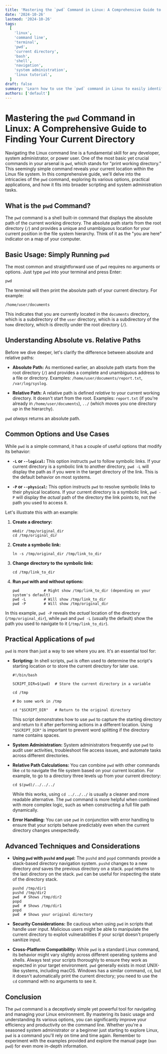 ```yaml
---
title: 'Mastering the `pwd` Command in Linux: A Comprehensive Guide to Finding Your Current Directory'
date: '2024-10-26'
lastmod: '2024-10-26'
tags:
  [
    'linux',
    'command line',
    'terminal',
    'pwd',
    'current directory',
    'bash',
    'shell',
    'navigation',
    'system administration',
    'linux tutorial',
  ]
draft: false
summary: 'Learn how to use the `pwd` command in Linux to easily identify your current working directory. This comprehensive guide covers everything from basic usage to advanced techniques for script automation and system administration.'
authors: ['default']
---
```


# Mastering the `pwd` Command in Linux: A Comprehensive Guide to Finding Your Current Directory

Navigating the Linux command line is a fundamental skill for any developer, system administrator, or power user. One of the most basic yet crucial commands in your arsenal is `pwd`, which stands for "print working directory." This seemingly simple command reveals your current location within the Linux file system. In this comprehensive guide, we'll delve into the intricacies of the `pwd` command, exploring its various options, practical applications, and how it fits into broader scripting and system administration tasks.

## What is the `pwd` Command?

The `pwd` command is a shell built-in command that displays the absolute path of the current working directory. The absolute path starts from the root directory (`/`) and provides a unique and unambiguous location for your current position in the file system hierarchy. Think of it as the "you are here" indicator on a map of your computer.

## Basic Usage: Simply Running `pwd`

The most common and straightforward use of `pwd` requires no arguments or options. Just type `pwd` into your terminal and press Enter:

```plaintext
pwd
```

The terminal will then print the absolute path of your current directory. For example:

```
/home/user/documents
```

This indicates that you are currently located in the `documents` directory, which is a subdirectory of the `user` directory, which is a subdirectory of the `home` directory, which is directly under the root directory (`/`).

## Understanding Absolute vs. Relative Paths

Before we dive deeper, let's clarify the difference between absolute and relative paths:

- **Absolute Path:** As mentioned earlier, an absolute path starts from the root directory (`/`) and provides a complete and unambiguous address to a file or directory. Examples: `/home/user/documents/report.txt`, `/var/log/syslog`.

- **Relative Path:** A relative path is defined _relative_ to your current working directory. It doesn't start from the root. Examples: `report.txt` (if you're already in `/home/user/documents`), `../` (which moves you one directory _up_ in the hierarchy).

`pwd` _always_ returns an absolute path.

## Common Options and Use Cases

While `pwd` is a simple command, it has a couple of useful options that modify its behavior:

- **`-L` or `--logical`:** This option instructs `pwd` to follow symbolic links. If your current directory is a symbolic link to another directory, `pwd -L` will display the path as if you were in the target directory of the link. This is the default behavior on most systems.

- **`-P` or `--physical`:** This option instructs `pwd` to resolve symbolic links to their physical locations. If your current directory is a symbolic link, `pwd -P` will display the _actual_ path of the directory the link points to, not the path you used to access it.

Let's illustrate this with an example:

1.  **Create a directory:**
    ```plaintext
    mkdir /tmp/original_dir
    cd /tmp/original_dir
    ```
2.  **Create a symbolic link:**
    ```plaintext
    ln -s /tmp/original_dir /tmp/link_to_dir
    ```
3.  **Change directory to the symbolic link:**
    ```plaintext
    cd /tmp/link_to_dir
    ```
4.  **Run `pwd` with and without options:**
    ```plaintext
    pwd           # Might show /tmp/link_to_dir (depending on your system's default)
    pwd -L        # Will show /tmp/link_to_dir
    pwd -P        # Will show /tmp/original_dir
    ```

In this example, `pwd -P` reveals the _actual_ location of the directory (`/tmp/original_dir`), while `pwd` and `pwd -L` (usually the default) show the path you used to navigate to it (`/tmp/link_to_dir`).

## Practical Applications of `pwd`

`pwd` is more than just a way to see where you are. It's an essential tool for:

- **Scripting:** In shell scripts, `pwd` is often used to determine the script's starting location or to store the current directory for later use.

  ```plaintext
  #!/bin/bash

  SCRIPT_DIR=$(pwd)  # Store the current directory in a variable

  cd /tmp

  # Do some work in /tmp

  cd "$SCRIPT_DIR"   # Return to the original directory
  ```

  This script demonstrates how to use `pwd` to capture the starting directory and return to it after performing actions in a different location. Using `"$SCRIPT_DIR"` is important to prevent word splitting if the directory name contains spaces.

- **System Administration:** System administrators frequently use `pwd` to audit user activities, troubleshoot file access issues, and automate tasks across different directories.

- **Relative Path Calculations:** You can combine `pwd` with other commands like `cd` to navigate the file system based on your current location. For example, to go to a directory three levels up from your current directory:

  ```plaintext
  cd $(pwd)/../../../
  ```

  While this works, using `cd ../../../` is usually a cleaner and more readable alternative. The `pwd` command is more helpful when combined with more complex logic, such as when constructing a full file path dynamically.

- **Error Handling:** You can use `pwd` in conjunction with error handling to ensure that your scripts behave predictably even when the current directory changes unexpectedly.

## Advanced Techniques and Considerations

- **Using `pwd` with `pushd` and `popd`:** The `pushd` and `popd` commands provide a stack-based directory navigation system. `pushd` changes to a new directory _and_ saves the previous directory on a stack. `popd` returns to the last directory on the stack. `pwd` can be useful for inspecting the state of the directory stack.

  ```plaintext
  pushd /tmp/dir1
  pushd /tmp/dir2
  pwd  # Shows /tmp/dir2
  popd
  pwd  # Shows /tmp/dir1
  popd
  pwd  # Shows your original directory
  ```

- **Security Considerations:** Be cautious when using `pwd` in scripts that handle user input. Malicious users might be able to manipulate the current directory to exploit vulnerabilities if your script doesn't properly sanitize input.

- **Cross-Platform Compatibility:** While `pwd` is a standard Linux command, its behavior might vary slightly across different operating systems and shells. Always test your scripts thoroughly to ensure they work as expected in your target environment. `pwd` generally exists in most UNIX-like systems, including macOS. Windows has a similar command, `cd`, but it doesn't automatically print the current directory; you need to use the `cd` command with no arguments to see it.

## Conclusion

The `pwd` command is a deceptively simple yet powerful tool for navigating and managing your Linux environment. By mastering its basic usage and understanding its various options, you can significantly improve your efficiency and productivity on the command line. Whether you're a seasoned system administrator or a beginner just starting to explore Linux, `pwd` is a command you'll rely on time and time again. Remember to experiment with the examples provided and explore the manual page (`man pwd`) for even more in-depth information.
